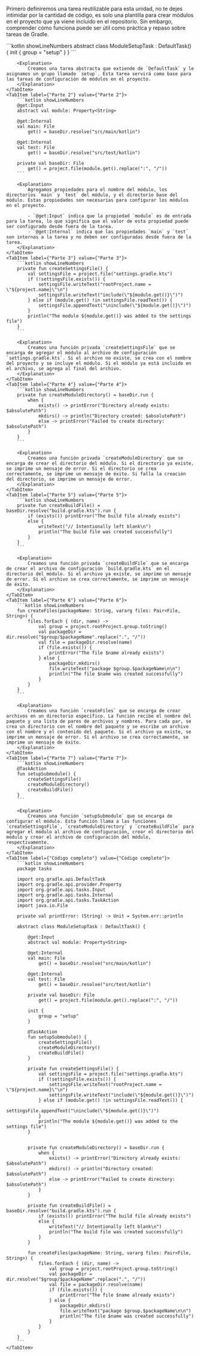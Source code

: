 
Primero definiremos una tarea reutilizable para esta unidad, no te dejes intimidar por la cantidad de código, es solo una plantilla para crear módulos en el proyecto que ya viene incluido en el repositorio. Sin embargo, comprender cómo funciona puede ser útil como práctica y repaso sobre tareas de Gradle.

<BoxedTabs>
    <TabItem label={"Parte 1"} value={"Parte 1"}>
        ```kotlin showLineNumbers
        abstract class ModuleSetupTask : DefaultTask() {
            init {
                group = "setup"
            }
        }
        ```

        <Explanation>
            Creamos una tarea abstracta que extiende de `DefaultTask` y le asignamos un grupo llamado `setup`. Esta tarea servirá como base para las tareas de configuración de módulos en el proyecto.
        </Explanation>
    </TabItem>
    <TabItem label={"Parte 2"} value={"Parte 2"}>
        ```kotlin showLineNumbers
        @get:Input
        abstract val module: Property<String>

        @get:Internal
        val main: File
            get() = baseDir.resolve("src/main/kotlin")

        @get:Internal
        val test: File
            get() = baseDir.resolve("src/test/kotlin")

        private val baseDir: File
            get() = project.file(module.get().replace(":", "/"))
        ```

        <Explanation>
            Agregamos propiedades para el nombre del módulo, los directorios `main` y `test` del módulo, y el directorio base del módulo. Estas propiedades son necesarias para configurar los módulos en el proyecto.

            - `@get:Input` indica que la propiedad `module` es de entrada para la tarea, lo que significa que el valor de esta propiedad puede ser configurado desde fuera de la tarea.
            - `@get:Internal` indica que las propiedades `main` y `test` son internas a la tarea y no deben ser configuradas desde fuera de la tarea.
        </Explanation>
    </TabItem>
    <TabItem label={"Parte 3"} value={"Parte 3"}>
        ```kotlin showLineNumbers
        private fun createSettingsFile() {
            val settingsFile = project.file("settings.gradle.kts")
            if (!settingsFile.exists()) {
                settingsFile.writeText("rootProject.name = \"${project.name}\"\n")
                settingsFile.writeText("include(\"${module.get()}\")")
            } else if (module.get() !in settingsFile.readText()) {
                settingsFile.appendText("\ninclude(\"${module.get()}\")")
            }
            println("The module ${module.get()} was added to the settings file")
        }
        ```

        <Explanation>
            Creamos una función privada `createSettingsFile` que se encarga de agregar el módulo al archivo de configuración `settings.gradle.kts`. Si el archivo no existe, se crea con el nombre del proyecto y se incluye el módulo. Si el módulo ya está incluido en el archivo, se agrega al final del archivo.
        </Explanation>
    </TabItem>
    <TabItem label={"Parte 4"} value={"Parte 4"}>
        ```kotlin showLineNumbers
        private fun createModuleDirectory() = baseDir.run {
            when {
                exists() -> printError("Directory already exists: $absolutePath")
                mkdirs() -> println("Directory created: $absolutePath")
                else -> printError("Failed to create directory: $absolutePath")
            }
        }
        ```

        <Explanation>
            Creamos una función privada `createModuleDirectory` que se encarga de crear el directorio del módulo. Si el directorio ya existe, se imprime un mensaje de error. Si el directorio se crea correctamente, se imprime un mensaje de éxito. Si falla la creación del directorio, se imprime un mensaje de error.
        </Explanation>
    </TabItem>
    <TabItem label={"Parte 5"} value={"Parte 5"}>
        ```kotlin showLineNumbers
        private fun createBuildFile() = baseDir.resolve("build.gradle.kts").run {
            if (exists()) printError("The build file already exists")
            else {
                writeText("// Intentionally left blank\n")
                println("The build file was created successfully")
            }
        }
        ```

        <Explanation>
            Creamos una función privada `createBuildFile` que se encarga de crear el archivo de configuración `build.gradle.kts` en el directorio del módulo. Si el archivo ya existe, se imprime un mensaje de error. Si el archivo se crea correctamente, se imprime un mensaje de éxito.
        </Explanation>
    </TabItem>
    <TabItem label={"Parte 6"} value={"Parte 6"}>
        ```kotlin showLineNumbers
        fun createFiles(packageName: String, vararg files: Pair<File, String>) {
            files.forEach { (dir, name) ->
                val group = project.rootProject.group.toString()
                val packageDir = dir.resolve("$group/$packageName".replace(".", "/"))
                val file = packageDir.resolve(name)
                if (file.exists()) {
                    printError("The file $name already exists")
                } else {
                    packageDir.mkdirs()
                    file.writeText("package $group.$packageName\n\n")
                    println("The file $name was created successfully")
                }
            }
        }
        ```

        <Explanation>
            Creamos una función `createFiles` que se encarga de crear archivos en un directorio específico. La función recibe el nombre del paquete y una lista de pares de archivos y nombres. Para cada par, se crea un directorio con el nombre del paquete y se escribe un archivo con el nombre y el contenido del paquete. Si el archivo ya existe, se imprime un mensaje de error. Si el archivo se crea correctamente, se imprime un mensaje de éxito.
        </Explanation>
    </TabItem>
    <TabItem label={"Parte 7"} value={"Parte 7"}>
        ```kotlin showLineNumbers
        @TaskAction
        fun setupSubmodule() {
            createSettingsFile()
            createModuleDirectory()
            createBuildFile()
        }
        ```

        <Explanation>
            Creamos una función `setupSubmodule` que se encarga de configurar el módulo. Esta función llama a las funciones `createSettingsFile`, `createModuleDirectory` y `createBuildFile` para agregar el módulo al archivo de configuración, crear el directorio del módulo y crear el archivo de configuración del módulo, respectivamente.
        </Explanation>
    </TabItem>
    <TabItem label={"Código completo"} value={"Código completo"}>
        ```kotlin showLineNumbers
        package tasks

        import org.gradle.api.DefaultTask
        import org.gradle.api.provider.Property
        import org.gradle.api.tasks.Input
        import org.gradle.api.tasks.Internal
        import org.gradle.api.tasks.TaskAction
        import java.io.File

        private val printError: (String) -> Unit = System.err::println

        abstract class ModuleSetupTask : DefaultTask() {

            @get:Input
            abstract val module: Property<String>

            @get:Internal
            val main: File
                get() = baseDir.resolve("src/main/kotlin")

            @get:Internal
            val test: File
                get() = baseDir.resolve("src/test/kotlin")

            private val baseDir: File
                get() = project.file(module.get().replace(":", "/"))

            init {
                group = "setup"
            }

            @TaskAction
            fun setupSubmodule() {
                createSettingsFile()
                createModuleDirectory()
                createBuildFile()
            }

            private fun createSettingsFile() {
                val settingsFile = project.file("settings.gradle.kts")
                if (!settingsFile.exists()) {
                    settingsFile.writeText("rootProject.name = \"${project.name}\"\n")
                    settingsFile.writeText("include(\"${module.get()}\")")
                } else if (module.get() !in settingsFile.readText()) {
                    settingsFile.appendText("\ninclude(\"${module.get()}\")")
                }
                println("The module ${module.get()} was added to the settings file")
            }


            private fun createModuleDirectory() = baseDir.run {
                when {
                    exists() -> printError("Directory already exists: $absolutePath")
                    mkdirs() -> println("Directory created: $absolutePath")
                    else -> printError("Failed to create directory: $absolutePath")
                }
            }

            private fun createBuildFile() = baseDir.resolve("build.gradle.kts").run {
                if (exists()) printError("The build file already exists")
                else {
                    writeText("// Intentionally left blank\n")
                    println("The build file was created successfully")
                }
            }

            fun createFiles(packageName: String, vararg files: Pair<File, String>) {
                files.forEach { (dir, name) ->
                    val group = project.rootProject.group.toString()
                    val packageDir = dir.resolve("$group/$packageName".replace(".", "/"))
                    val file = packageDir.resolve(name)
                    if (file.exists()) {
                        printError("The file $name already exists")
                    } else {
                        packageDir.mkdirs()
                        file.writeText("package $group.$packageName\n\n")
                        println("The file $name was created successfully")
                    }
                }
            }
        }
        ```
    </TabItem>
</BoxedTabs>
